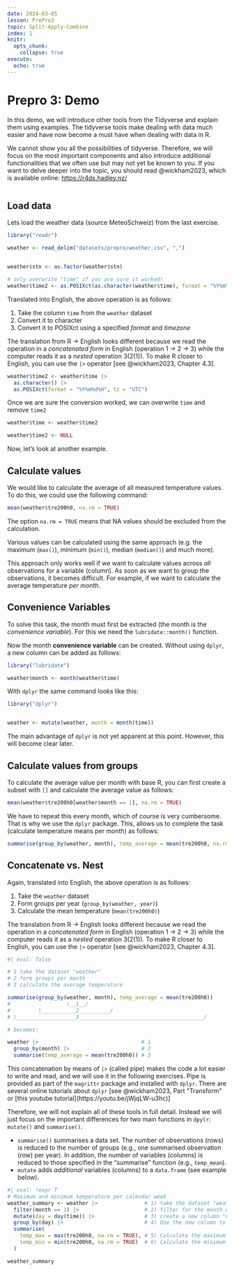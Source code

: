 ```yaml
---
date: 2024-03-05
lesson: PrePro3
topic: Split-Apply-Combine
index: 1
knitr:
  opts_chunk:
    collapse: true
execute:
  echo: true
---
```


# Prepro 3: Demo

In this demo, we will introduce other tools from the Tidyverse and explain them using examples. The tidyverse tools make dealing with data much easier and have now become a must have when dealing with data in R.

We cannot show you all the possibilities of tidyverse. Therefore, we will focus on the most important components and also introduce additional functionalities that we often use but may not yet be known to you. If you want to delve deeper into the topic, you should read @wickham2023, which is available online: <https://r4ds.hadley.nz/>


```r

```

## Load data

Lets load the weather data (source MeteoSchweiz) from the last exercise.

```r

library("readr")

weather <- read_delim("datasets/prepro/weather.csv", ",")


weather$stn <- as.factor(weather$stn)

# only overwrite "time" if you are sure it worked!
weather$time2 <- as.POSIXct(as.character(weather$time), format = "%Y%m%d%H", tz = "UTC")
```

Translated into English, the above operation is as follows:

1) Take the column `time` from the `weather` dataset
2) Convert it to character
3) Convert it to POSIXct using a specified *format* and *timezone*

The translation from R → English looks different because we read the operation in a *concatenated form* in English (operation 1 → 2 → 3) while the computer reads it as a *nested* operation 3(2(1)). To make R closer to English, you can use the `|>` operator [see @wickham2023, Chapter 4.3].


```r

weather$time2 <- weather$time |> 
  as.character() |> 
  as.POSIXct(format = "%Y%m%d%H", tz = "UTC")

```

Once we are sure the conversion worked, we can overwrite `time` and remove `time2`

```r
weather$time <- weather$time2

weather$time2 <- NULL
```


Now, let's look at another example.


## Calculate values

We would like to calculate the average of all measured temperature values. To do this, we could use the following command:

```r
mean(weather$tre200h0, na.rm = TRUE)
```

The option `na.rm = TRUE` means that NA values should be excluded from the calculation.

Various values can be calculated using the same approach (e.g. the maximum (`max()`), minimum (`min()`), median (`median()`) and much more).

This approach only works well if we want to calculate values across *all* observations for a variable (column). As soon as we want to group the observations, it becomes difficult. For example, if we want to calculate the average temperature *per month*.

## Convenience Variables

To solve this task, the month must first be extracted (the month is the *convenience variable*). For this we need the `lubridate::month()` function.

Now the month **convenience variable** can be created. Without using `dplyr`, a new column can be added as follows:

```r
library("lubridate")

weather$month <- month(weather$time)
```

With `dplyr` the same command looks like this:

```r
library("dplyr")


weather <- mutate(weather, month = month(time))
```

The main advantage of `dplyr` is not yet apparent at this point. However, this will become clear later.

## Calculate values from groups

To calculate the average value per month with base R, you can first create a subset with `[]` and calculate the average value as follows:

```r
mean(weather$tre200h0[weather$month == 1], na.rm = TRUE)
```

We have to repeat this every month, which of course is very cumbersome. That is why we use the `dplyr` package. This, allows us to complete the task (calculate temperature means per month) as follows:

```r
summarise(group_by(weather, month), temp_average = mean(tre200h0, na.rm = TRUE))
```

## Concatenate vs. Nest

Again, translated into English, the above operation is as follows:

1) Take the `weather` dataset
2) Form groups per year  (`group_by(weather, year)`)
3) Calculate the mean temperature (`mean(tre200h0)`)

The translation from R → English looks different because we read the operation in a *concatenated form* in English (operation 1 → 2 → 3) while the computer reads it as a *nested* operation 3(2(1)). To make R closer to English, you can use the `|>` operator [see @wickham2023, Chapter 4.3].

```r
#| eval: false

# 1 take the dataset "weather"
# 2 form groups per month
# 3 calculate the average temperature

summarise(group_by(weather, month), temp_average = mean(tre200h0))
#                  \__1__/
#         \___________2__________/
# \___________________3________________________________________/

# becomes:

weather |>                                 # 1
  group_by(month) |>                       # 2
  summarise(temp_average = mean(tre200h0)) # 3
```

This concatenation by means of `|>` (called pipe) makes the code a lot easier to write and read, and we will use it in the following exercises. Pipe is provided as part of the `magrittr` package and installed with `dplyr`.
There are several online tutorials about `dplyr` [see @wickham2023, Part "Transform" or [this youtube tutorial](https://youtu.be/jWjqLW-u3hc)]

Therefore, we will not explain all of these tools in full detail. Instead we will just focus on the important differences for two main functions in `dpylr`: `mutate()` and `summarise()`.

- `summarise()` summarises a data set. The number of observations (rows) is reduced to the number of groups (e.g., one summarised observation (row) per year). In addition, the number of variables (columns) is reduced to those specified in the "summarise" function (e.g., `temp_mean`).
- `mutate` adds *additional* variables (columns) to a `data.frame` (see example below).

```r
#| eval: !expr T
# Maximum and minimum temperature per calendar week
weather_summary <- weather |>               # 1) take the dataset "weather"
  filter(month == 1) |>                     # 2) filter for the month of January
  mutate(day = day(time)) |>                # 3) create a new column "day"
  group_by(day) |>                          # 4) Use the new column to form groups
  summarise(
    temp_max = max(tre200h0, na.rm = TRUE), # 5) Calculate the maximum
    temp_min = min(tre200h0, na.rm = TRUE)  # 6) Calculate the minimum
  )

weather_summary
```


